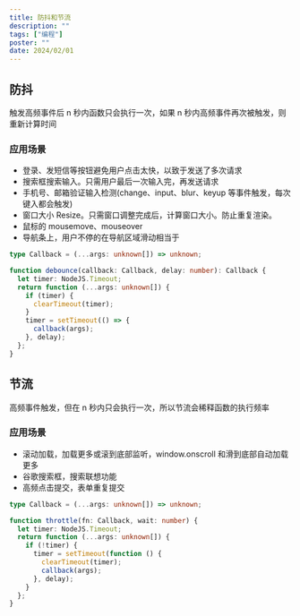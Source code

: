 ```yaml
---
title: 防抖和节流
description: ""
tags: ["编程"]
poster: ""
date: 2024/02/01
---
```


## 防抖

触发高频事件后 n 秒内函数只会执行一次，如果 n 秒内高频事件再次被触发，则重新计算时间

### 应用场景

- 登录、发短信等按钮避免用户点击太快，以致于发送了多次请求
- 搜索框搜索输入。只需用户最后一次输入完，再发送请求
- 手机号、邮箱验证输入检测(change、input、blur、keyup 等事件触发，每次键入都会触发)
- 窗口大小 Resize。只需窗口调整完成后，计算窗口大小。防止重复渲染。
- 鼠标的 mousemove、mouseover
- 导航条上，用户不停的在导航区域滑动相当于

```typescript
type Callback = (...args: unknown[]) => unknown;

function debounce(callback: Callback, delay: number): Callback {
  let timer: NodeJS.Timeout;
  return function (...args: unknown[]) {
    if (timer) {
      clearTimeout(timer);
    }
    timer = setTimeout(() => {
      callback(args);
    }, delay);
  };
}
```

## 节流

高频事件触发，但在 n 秒内只会执行一次，所以节流会稀释函数的执行频率

### 应用场景

- 滚动加载，加载更多或滚到底部监听，window.onscroll 和滑到底部自动加载更多
- 谷歌搜索框，搜索联想功能
- 高频点击提交，表单重复提交

```typescript
type Callback = (...args: unknown[]) => unknown;

function throttle(fn: Callback, wait: number) {
  let timer: NodeJS.Timeout;
  return function (...args: unknown[]) {
    if (!timer) {
      timer = setTimeout(function () {
        clearTimeout(timer);
        callback(args);
      }, delay);
    }
  };
}
```
